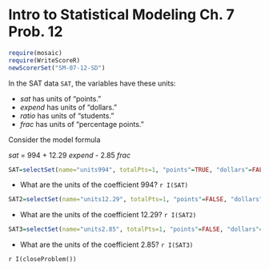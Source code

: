 Intro to Statistical Modeling Ch. 7 Prob. 12
========================================================
```r
require(mosaic)
require(WriteScoreR)
newScorerSet("SM-07-12-SD")
```

In the SAT data `SAT`, the variables have these units: 

* *sat* has units of "points." 
* *expend* has units of "dollars."
* *ratio* has units of "students."
* *frac* has units of "percentage points."


Consider the model formula 


*sat* = 994 + 12.29 *expend* - 2.85 *frac*

```r
SAT=selectSet(name="units994", totalPts=1, "points"=TRUE, "dollars"=FALSE, "students"=FALSE, "percentage points"=FALSE, "points per dollar"=FALSE, "students per point"=FALSE, "points per student"=FALSE, "points per percentage points"=FALSE)
```
* What are the units of the coefficient 994? `r I(SAT)`

```r
SAT2=selectSet(name="units12.29", totalPts=1, "points"=FALSE, "dollars"=FALSE, "students"=FALSE, "dollars per student"=FALSE, "points per dollar"=TRUE, "students per point"=FALSE, "points per student"=FALSE)
```
* What are the units of the coefficient 12.29? `r I(SAT2)`

```r
SAT3=selectSet(name="units2.85", totalPts=1, "points"=FALSE, "dollars"=FALSE, "percentage points"=FALSE, "points per dollar"=FALSE, "students per point"=FALSE, "points per student"=FALSE, "points per percentage points"=TRUE)
```
* What are the units of the coefficient 2.85? `r I(SAT3)`

`r I(closeProblem())`
